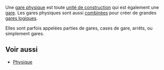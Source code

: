 Une [[fr/Archive/Gare physique|gare physique]] est toute [[fr/Unité de construction|unité de construction]] qui est également une [[fr/Manual/Gares|gare]]. Les gares physiques sont aussi [[fr/Archive/Manual/Settings/Gare combinée|combinées]] pour créer de grandes [[fr/Archive/Gare logique|gares logiques]].

Elles sont parfois appelées parties de gares, cases de gare, arrêts, ou simplement gares.

== Voir aussi ==

* [[fr/Physique|Physique]]